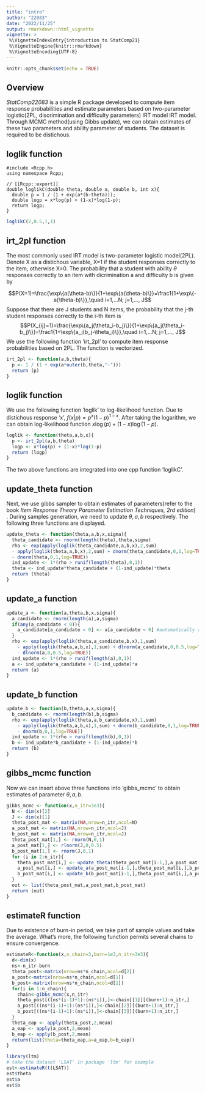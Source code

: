 ```yaml
---
title: "intro"
author: "22083"
date: "2022/11/25"
output: rmarkdown::html_vignette
vignette: >
 %\VignetteIndexEntry{introduction to StatComp21}
 %\VignetteEngine{knitr::rmarkdown}
 %\VignetteEncoding{UTF-8}
---
```


```r
knitr::opts_chunk$set(echo = TRUE)
```

## Overview

_StatComp22083_ is a simple R package developed to compute item response probabilities and estimate parameters based on two-parameter logistic(2PL, discrimination and difficulty parameters) IRT model IRT model. Through MCMC method(using Gibbs update), we can obtain estimates of these two parameters and ability parameter of students. The dataset is required to be distichous.

## loglik function



```Rcpp
#include <Rcpp.h>
using namespace Rcpp;

// [[Rcpp::export]]
double loglikC(double theta, double a, double b, int x){
  double p = 1 / (1 + exp(a*(b-theta)));
  double logp = x*log(p) + (1-x)*log(1-p);
  return logp;
}
```
```r
loglikC(2,0.5,1,1)
```



## irt_2pl function

The most commonly used IRT model is two-parameter logistic model(2PL). Denote X as a distichous variable, X=1 if the student responses correctly to the item, otherwise X=0. The probability that a student with ability $\theta$ responses correctly to an item with dicrimination a and difficulty b is given by

$$P(X=1)=\frac{\exp\{a(\theta-b)\}}{1+\exp\{a(\theta-b)\}}=\frac1{1+\exp\{-a(\theta-b)\}},\quad i=1,...N; j=1,..., J$$
Suppose that there are J students and N items, the probability that the j-th student responses correctly to the i-th item is
$$P(X_{ij}=1)=\frac{\exp\{a_j(\theta_i-b_j)\}}{1+\exp\{a_j(\theta_i-b_j)\}}=\frac1{1+\exp\{a_j(b_j-\theta_i)\}},\quad i=1,...N; j=1,..., J$$
We use the following function 'irt_2pl' to compute item response probabilities based on 2PL. The function is vectorized.

```r
irt_2pl <- function(a,b,theta){
  p <- 1 / (1 + exp(a*outer(b,theta,"-")))
  return (p)
}
```

## loglik function

We use the following function 'loglik' to log-likelihood function. Due to distichous response 'x', $f(x|p)=p^x(1-p)^{1-x}$. After taking the logarithm, we can obtain log-likelihood function $x\log(p)+(1-x)\log(1-p)$.

```r
loglik <- function(theta,a,b,x){
  p <- irt_2pl(a,b,theta)
  logp <- x*log(p) + (1-x)*log(1-p)
  return (logp)
}
```

The two above functions are integrated into one cpp function 'loglikC'.

## update_theta function

Next, we use gibbs sampler to obtain estimates of parameters(refer to the book *Item Response Theory Parameter Estimation Techniques, 2rd edition*) . During samples generation, we need to update $\theta,a,b$ respectively. The following three functions are displayed.

```r
update_theta <- function(theta,a,b,x,sigma){
  theta_candidate <- rnorm(length(theta),theta,sigma)
  rho <- exp(apply(loglik(theta_candidate,a,b,x),2,sum)
  - apply(loglik(theta,a,b,x),2,sum) + dnorm(theta_candidate,0,1,log=TRUE)
  - dnorm(theta,0,1,log=TRUE))
  ind_update <- 1*(rho > runif(length(theta),0,1))
  theta <- ind_update*theta_candidate + (1-ind_update)*theta
  return (theta)
}
```

## update_a function

```r
update_a <- function(a,theta,b,x,sigma){
  a_candidate <- rnorm(length(a),a,sigma)
  if(any(a_candidate < 0)){
    a_candidate[a_candidate < 0] <- a[a_candidate < 0] #automatically reject negative candidates
  }
  rho <- exp(apply(loglik(theta,a_candidate,b,x),1,sum)
    - apply(loglik(theta,a,b,x),1,sum) + dlnorm(a_candidate,0,0.5,log=TRUE)
    - dlnorm(a,0,0.5,log=TRUE))
  ind_update <- 1*(rho > runif(length(a),0,1))
  a <- ind_update*a_candidate + (1-ind_update)*a
  return (a)
}
```

## update_b function

```r
update_b <- function(b,theta,a,x,sigma){
  b_candidate <- rnorm(length(b),b,sigma)
  rho <- exp(apply(loglik(theta,a,b_candidate,x),1,sum)
    - apply(loglik(theta,a,b,x),1,sum) + dnorm(b_candidate,0,1,log=TRUE)
    - dnorm(b,0,1,log=TRUE))
  ind_update <- 1*(rho > runif(length(b),0,1))
  b <- ind_update*b_candidate + (1-ind_update)*b
  return (b)
}
```

## gibbs_mcmc function

Now we can insert above three functions into 'gibbs_mcmc' to obtain estimates of parameter $\theta,a,b$.

```r
gibbs_mcmc <- function(x,n_itr=3e3){
  N <- dim(x)[2]
  J <- dim(x)[1]
  theta_post_mat <- matrix(NA,nrow=n_itr,ncol=N)
  a_post_mat <- matrix(NA,nrow=n_itr,ncol=J)
  b_post_mat <- matrix(NA,nrow=n_itr,ncol=J)
  theta_post_mat[1,] <- rnorm(N,0,1)
  a_post_mat[1,] <- rlnorm(J,0,0.5)
  b_post_mat[1,] <- rnorm(J,0,1)
  for (i in 2:n_itr){
    theta_post_mat[i,] <- update_theta(theta_post_mat[i-1,],a_post_mat[i-1,],b_post_mat[i-1,],x,0.1)
    a_post_mat[i,] <- update_a(a_post_mat[i-1,],theta_post_mat[i,],b_post_mat[i-1,],x,0.1)
    b_post_mat[i,] <- update_b(b_post_mat[i-1,],theta_post_mat[i,],a_post_mat[i,],x,0.1)
  }
  out <- list(theta_post_mat,a_post_mat,b_post_mat)
  return (out)
}
```



## estimateR function

Due to existence of burn-in period, we take part of sample values and take the average. What's more, the following function permits several chains to ensure convergence.

```r
estimateR<-function(x,n_chain=3,burn=1e3,n_itr=3e3){
  d<-dim(x)
  ns<-n_itr-burn
  theta_post<-matrix(nrow=ns*n_chain,ncol=d[2])
  a_post<-matrix(nrow=ns*n_chain,ncol=d[1])
  b_post<-matrix(nrow=ns*n_chain,ncol=d[1])
  for(i in 1:n_chain){
    chain<-gibbs_mcmc(x,n_itr)
    theta_post[((ns*(i-1)+1):(ns*i)),]<-chain[[1]][(burn+1):n_itr,]
    a_post[((ns*(i-1)+1):(ns*i)),]<-chain[[2]][(burn+1):n_itr,]
    b_post[((ns*(i-1)+1):(ns*i)),]<-chain[[3]][(burn+1):n_itr,]
  }
  theta_eap <- apply(theta_post,2,mean)
  a_eap <- apply(a_post,2,mean)
  b_eap <- apply(b_post,2,mean)
  return(list(theta=theta_eap,a=a_eap,b=b_eap))
}
```


```r
library(ltm)
# take the dataset 'LSAT' in package 'ltm' for example
est<-estimateR(t(LSAT))
est$theta
est$a
est$b
```

